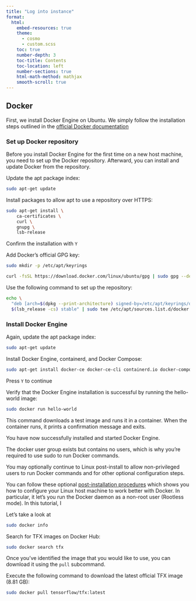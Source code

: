 ```yaml
---
title: "Log into instance" 
format: 
  html: 
    embed-resources: true
    theme: 
      - cosmo 
      - custom.scss 
    toc: true 
    number-depth: 3  
    toc-title: Contents 
    toc-location: left 
    number-sections: true 
    html-math-method: mathjax 
    smooth-scroll: true 
---
```


## Docker

First, we install Docker Engine on Ubuntu. We simply follow the installation steps outlined in the [official Docker documentation](https://docs.docker.com/engine/install/ubuntu/)

### Set up Docker repository

Before you install Docker Engine for the first time on a new host machine, you need to set up the Docker repository. Afterward, you can install and update Docker from the repository.

Update the apt package index:

```bash
sudo apt-get update
```

Install packages to allow apt to use a repository over HTTPS:

```bash
sudo apt-get install \
    ca-certificates \
    curl \
    gnupg \
    lsb-release
```

Confirm the installation with `Y`

Add Docker’s official GPG key:

```bash
sudo mkdir -p /etc/apt/keyrings
```

```bash
curl -fsSL https://download.docker.com/linux/ubuntu/gpg | sudo gpg --dearmor -o /etc/apt/keyrings/docker.gpg
```

Use the following command to set up the repository:

```bash
echo \
  "deb [arch=$(dpkg --print-architecture) signed-by=/etc/apt/keyrings/docker.gpg] https://download.docker.com/linux/ubuntu \
  $(lsb_release -cs) stable" | sudo tee /etc/apt/sources.list.d/docker.list > /dev/null
```


### Install Docker Engine

Again, update the apt package index:

```bash
sudo apt-get update
```

Install Docker Engine, containerd, and Docker Compose:

```bash
sudo apt-get install docker-ce docker-ce-cli containerd.io docker-compose-plugin
```

Press `Y` to continue

Verify that the Docker Engine installation is successful by running the hello-world image:

```bash
sudo docker run hello-world
```

This command downloads a test image and runs it in a container. When the container runs, it prints a confirmation message and exits.

You have now successfully installed and started Docker Engine. 

The docker user group exists but contains no users, which is why you’re required to use sudo to run Docker commands. 

You may optionally continue to Linux post-install to allow non-privileged users to run Docker commands and for other optional configuration steps.

You can follow these optional [post-installation procedures](https://docs.docker.com/engine/install/linux-postinstall/) which shows you how to configure your Linux host machine to work better with Docker. In particular, it let's you run the Docker daemon as a non-root user (Rootless mode). In this tutorial, I 


Let's take a look at

```bash
sudo docker info
```

Search for TFX images on Docker Hub:


```bash
sudo docker search tfx
```

Once you’ve identified the image that you would like to use, you can download it using the `pull` subcommand.

Execute the following command to download the latest official TFX image (8.81 GB):


```bash
sudo docker pull tensorflow/tfx:latest
```
